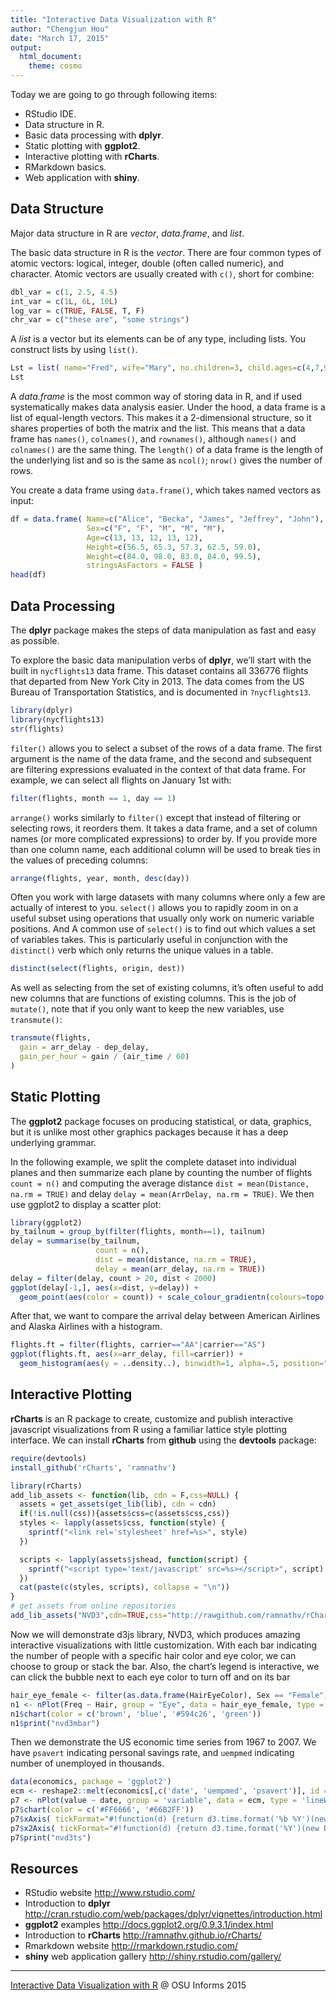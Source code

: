 ```yaml
---
title: "Interactive Data Visualization with R"
author: "Chengjun Hou"
date: "March 17, 2015"
output:
  html_document:
    theme: cosmo
---
```




Today we are going to go through following items:

- RStudio IDE.
- Data structure in R.
- Basic data processing with **dplyr**.
- Static plotting with **ggplot2**.
- Interactive plotting with **rCharts**.
- RMarkdown basics.
- Web application with **shiny**.



## Data Structure
Major data structure in R are *vector*, *data.frame*, and *list*.

The basic data structure in R is the *vector*. There are four common types of atomic vectors: logical, integer, double (often called numeric), and character. Atomic vectors are usually created with `c()`, short for combine:
```r
dbl_var = c(1, 2.5, 4.5)
int_var = c(1L, 6L, 10L)
log_var = c(TRUE, FALSE, T, F)
chr_var = c("these are", "some strings")
```

A *list* is a vector but its elements can be of any type, including lists. You construct lists by using `list()`.
```r
Lst = list( name="Fred", wife="Mary", no.children=3, child.ages=c(4,7,9) )
Lst
```

A *data.frame* is the most common way of storing data in R, and if used systematically makes data analysis easier. Under the hood, a data frame is a list of equal-length vectors. This makes it a 2-dimensional structure, so it shares properties of both the matrix and the list. This means that a data frame has `names()`, `colnames()`, and `rownames()`, although `names()` and `colnames()` are the same thing. The `length()` of a data frame is the length of the underlying list and so is the same as `ncol()`; `nrow()` gives the number of rows.

You create a data frame using `data.frame()`, which takes named vectors as input:
```r
df = data.frame( Name=c("Alice", "Becka", "James", "Jeffrey", "John"),
                 Sex=c("F", "F", "M", "M", "M"),
                 Age=c(13, 13, 12, 13, 12),
                 Height=c(56.5, 65.3, 57.3, 62.5, 59.0),
                 Weight=c(84.0, 98.0, 83.0, 84.0, 99.5),
                 stringsAsFactors = FALSE )
head(df)
```



## Data Processing
The **dplyr** package makes the steps of data manipulation as fast and easy as possible.

To explore the basic data manipulation verbs of **dplyr**, we’ll start with the built in `nycflights13` data frame. This dataset contains all 336776 flights that departed from New York City in 2013. The data comes from the US Bureau of Transportation Statistics, and is documented in `?nycflights13`.
```r
library(dplyr)
library(nycflights13)
str(flights)
```

`filter()` allows you to select a subset of the rows of a data frame. The first argument is the name of the data frame, and the second and subsequent are filtering expressions evaluated in the context of that data frame. For example, we can select all flights on January 1st with:
```r
filter(flights, month == 1, day == 1)
```

`arrange()` works similarly to `filter()` except that instead of filtering or selecting rows, it reorders them. It takes a data frame, and a set of column names (or more complicated expressions) to order by. If you provide more than one column name, each additional column will be used to break ties in the values of preceding columns:
```r
arrange(flights, year, month, desc(day))
```

Often you work with large datasets with many columns where only a few are actually of interest to you. `select()` allows you to rapidly zoom in on a useful subset using operations that usually only work on numeric variable positions. And A common use of `select()` is to find out which values a set of variables takes. This is particularly useful in conjunction with the `distinct()` verb which only returns the unique values in a table.
```r
distinct(select(flights, origin, dest))
```

As well as selecting from the set of existing columns, it's often useful to add new columns that are functions of existing columns. This is the job of `mutate()`, note that if you only want to keep the new variables, use `transmute()`:
```r
transmute(flights,
  gain = arr_delay - dep_delay,
  gain_per_hour = gain / (air_time / 60)
)
```



## Static Plotting
The **ggplot2** package focuses on producing statistical, or data, graphics, but it is unlike most other graphics packages because it has a deep underlying grammar.

In the following example, we split the complete dataset into individual planes and then summarize each plane by counting the number of flights `count = n()` and computing the average distance `dist = mean(Distance, na.rm = TRUE)` and delay `delay = mean(ArrDelay, na.rm = TRUE)`. We then use ggplot2 to display a scatter plot:
```r
library(ggplot2)
by_tailnum = group_by(filter(flights, month==1), tailnum)
delay = summarise(by_tailnum,
                   count = n(),
                   dist = mean(distance, na.rm = TRUE),
                   delay = mean(arr_delay, na.rm = TRUE))
delay = filter(delay, count > 20, dist < 2000)
ggplot(delay[-1,], aes(x=dist, y=delay)) +
  geom_point(aes(color = count)) + scale_colour_gradientn(colours=topo.colors(10))
```

After that, we want to compare the arrival delay between American Airlines and Alaska Airlines with a histogram.
```r
flights.ft = filter(flights, carrier=="AA"|carrier=="AS")
ggplot(flights.ft, aes(x=arr_delay, fill=carrier)) +
  geom_histogram(aes(y = ..density..), binwidth=1, alpha=.5, position="identity") + xlim(-70,250)
```



## Interactive Plotting
**rCharts** is an R package to create, customize and publish interactive javascript visualizations from R using a familiar lattice style plotting interface. We can install **rCharts** from **github** using the **devtools** package:
```r
require(devtools)
install_github('rCharts', 'ramnathv')
```
```r
library(rCharts)
add_lib_assets <- function(lib, cdn = F,css=NULL) {
  assets = get_assets(get_lib(lib), cdn = cdn)
  if(!is.null(css)){assets$css=c(assets$css,css)}
  styles <- lapply(assets$css, function(style) {
    sprintf("<link rel='stylesheet' href=%s>", style)
  })

  scripts <- lapply(assets$jshead, function(script) {
    sprintf("<script type='text/javascript' src=%s></script>", script)
  })
  cat(paste(c(styles, scripts), collapse = "\n"))
}
# get assets from online repositories 
add_lib_assets("NVD3",cdn=TRUE,css="http://rawgithub.com/ramnathv/rCharts/master/inst/libraries/nvd3/css/rNVD3.css") 
```

Now we will demonstrate d3js library, NVD3, which produces amazing interactive visualizations with little customization. With each bar indicating the number of people with a specific hair color and eye color, we can choose to group or stack the bar. Also, the chart's legend is interactive, we can click the bubble next to each eye color to turn off and on its bar
```r
hair_eye_female <- filter(as.data.frame(HairEyeColor), Sex == "Female")
n1 <- nPlot(Freq ~ Hair, group = "Eye", data = hair_eye_female, type = "multiBarChart")
n1$chart(color = c('brown', 'blue', '#594c26', 'green'))
n1$print("nvd3mbar")
```

Then we demonstrate the US economic time series from 1967 to 2007. We have `psavert` indicating personal savings rate, and `uempmed` indicating number of unemployed in thousands.   
```r
data(economics, package = 'ggplot2')
ecm <- reshape2::melt(economics[,c('date', 'uempmed', 'psavert')], id = 'date')
p7 <- nPlot(value ~ date, group = 'variable', data = ecm, type = 'lineWithFocusChart')
p7$chart(color = c('#FF6666', '#66B2FF'))
p7$xAxis( tickFormat="#!function(d) {return d3.time.format('%b %Y')(new Date( d * 86400000 ));}!#" )
p7$x2Axis( tickFormat="#!function(d) {return d3.time.format('%Y')(new Date( d * 86400000 ));}!#" )
p7$print("nvd3ts")
```



## Resources

- RStudio website <http://www.rstudio.com/>
- Introduction to **dplyr** <http://cran.rstudio.com/web/packages/dplyr/vignettes/introduction.html>
- **ggplot2** examples <http://docs.ggplot2.org/0.9.3.1/index.html>
- Introduction to **rCharts** <http://ramnathv.github.io/rCharts/>
- Rmarkdown website <http://rmarkdown.rstudio.com/>
- **shiny** web application gallery <http://shiny.rstudio.com/gallery/>



------
[Interactive Data Visualization with R](https://github.com/chengjunhou/OSU-Informs-Tutorial/)
@ OSU Informs 2015
